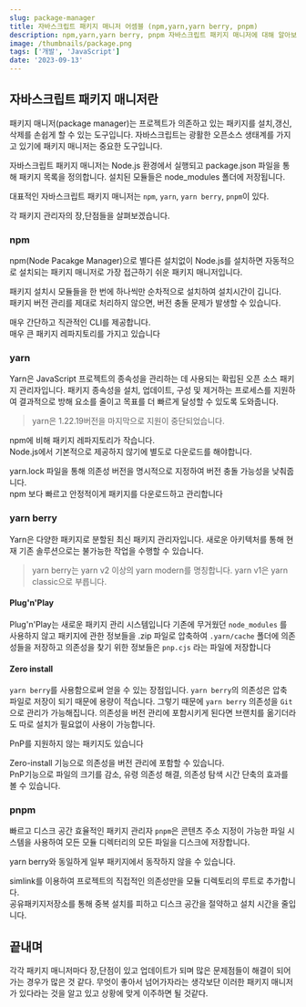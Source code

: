 ```yaml
---
slug: package-manager
title: 자바스크립트 패키지 매니저 어셈블 (npm,yarn,yarn berry, pnpm)
description: npm,yarn,yarn berry, pnpm 자바스크립트 패키지 매니저에 대해 알아보자
image: /thumbnails/package.png
tags: ['개발', 'JavaScript']
date: '2023-09-13'
---
```


## 자바스크립트 패키지 매니저란

패키지 매니저(package manager)는 프로젝트가 의존하고 있는 패키지를 설치,갱신,삭제를 손쉽게 할 수 있는 도구입니다.
자바스크립트는 광활한 오픈소스 생태계를 가지고 있기에 패키지 매니저는 중요한 도구입니다.

자바스크립트 패키지 매니저는 Node.js 환경에서 실행되고 package.json 파일을 통해 패키지 목록을 정의합니다. 설치된 모듈들은 node_modules 폴더에 저장됩니다.

대표적인 자바스크립트 패키지 매니저는 `npm`, `yarn`, `yarn berry`, `pnpm`이 있다.

각 패키지 관리자의 장,단점들을 살펴보겠습니다.

### npm

npm(Node Pacakge Manager)으로 별다른 설치없이 Node.js를 설치하면 자동적으로 설치되는 패키지 매니저로 가장 접근하기 쉬운 패키지 매니저입니다.

<Callout variant='warn' title='단점 :'>

패키지 설치시 모듈들을 한 번에 하나씩만 순차적으로 설치하여 설치시간이 깁니다.<br />
패키지 버전 관리를 제대로 처리하지 않으면, 버전 충돌 문제가 발생할 수 있습니다.

</Callout>

<Callout variant='primary' title='장점 :'>

매우 간단하고 직관적인 CLI를 제공합니다.<br/>
매우 큰 패키지 레파지토리를 가지고 있습니다

</Callout>

### yarn

Yarn은 JavaScript 프로젝트의 종속성을 관리하는 데 사용되는 확립된 오픈 소스 패키지 관리자입니다. 패키지 종속성을 설치, 업데이트, 구성 및 제거하는 프로세스를 지원하여 결과적으로 방해 요소를 줄이고 목표를 더 빠르게 달성할 수 있도록 도와줍니다.

> yarn은 1.22.19버전을 마지막으로 지원이 중단되었습니다.

<Callout variant='warn' title='단점 :'>

npm에 비해 패키지 레파지토리가 작습니다.<br />
Node.js에서 기본적으로 제공하지 않기에 별도로 다운로드를 해야합니다.

</Callout>

<Callout variant='primary' title='장점 :'>

yarn.lock 파일을 통해 의존성 버전을 명시적으로 지정하여 버전 충돌 가능성을 낮춰줍니다.<br/>
npm 보다 빠르고 안정적이게 패키지를 다운로드하고 관리합니다

</Callout>

### yarn berry

Yarn은 다양한 패키지로 분할된 최신 패키지 관리자입니다. 새로운 아키텍처를 통해 현재 기존 솔루션으로는 불가능한 작업을 수행할 수 있습니다.

> yarn berry는 yarn v2 이상의 yarn modern를 명칭합니다. yarn v1은 yarn classic으로 부릅니다.

#### Plug'n'Play

Plug'n'Play는 새로운 패키지 관리 시스템입니다
기존에 무거웠던 `node_modules` 를 사용하지 않고 패키지에 관한 정보들을 .zip 파일로 압축하여 `.yarn/cache` 폴더에 의존성들을 저장하고 의존성을 찾기 위한 정보들은 `pnp.cjs` 라는 파일에 저장합니다

#### Zero install

`yarn berry`를 사용함으로써 얻을 수 있는 장점입니다.
`yarn berry`의 의존성은 압축 파일로 저장이 되기 때문에 용량이 적습니다. 그렇기 때문에 `yarn berry` 의존성을 `Git`으로 관리가 가능해집니다.
의존성을 버전 관리에 포함시키게 된다면 브랜치를 옮기더라도 따로 설치가 필요없이 사용이 가능합니다.

<Callout variant='warn' title='주의 :'>

PnP를 지원하지 않는 패키지도 있습니다

</Callout>

<Callout variant='primary' title='장점 :'>

Zero-install 기능으로 의존성을 버전 관리에 포함할 수 있습니다.<br/>
PnP기능으로 파일의 크기를 감소, 유령 의존성 해결, 의존성 탐색 시간 단축의 효과를 볼 수 있습니다.

</Callout>

### pnpm

빠르고 디스크 공간 효율적인 패키지 관리자
`pnpm`은 콘텐츠 주소 지정이 가능한 파일 시스템을 사용하여 모든 모듈 디렉터리의 모든 파일을 디스크에 저장합니다.

<Callout variant='warn' title='단점 :'>

yarn berry와 동일하게 일부 패키지에서 동작하지 않을 수 있습니다.

</Callout>

<Callout variant='primary' title='장점 :'>

simlink를 이용하여 프로젝트의 직접적인 의존성만을 모듈 디렉토리의 루트로 추가합니다.<br />
공유패키지저장소를 통해 중복 설치를 피하고 디스크 공간을 절약하고 설치 시간을 줄입니다.

</Callout>

## 끝내며

각각 패키지 매니저마다 장,단점이 있고 업데이트가 되며 많은 문제점들이 해결이 되어가는 경우가 많은 것 같다.
무엇이 좋아서 넘어가자라는 생각보단 이러한 패키지 매니저가 있다라는 것을 알고 있고 상황에 맞게 이주하면 될 것같다.
